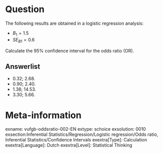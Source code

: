 Question
========
The following results are obtained in a logistic regression analysis:

* $B_1 = 1.5$
* $SE_{B1} = 0.6$ 

Calculate the 95% confidence interval for the odds ratio (OR).

Answerlist
----------
* 0.32; 2.68.
* 0.90; 2.40.
* 1.38; 14.53.
* 3.30; 5.66.

Meta-information
================
exname: vufgb-oddsratio-002-EN
extype: schoice
exsolution: 0010
exsection:Inferential Statistics/Regression/Logistic regression/Odds ratio, Inferential Statistics/Confidence Intervals
exextra[Type]: Calculation
exextra[Language]: Dutch
exextra[Level]: Statistical Thinking

